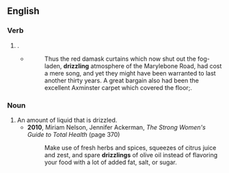 ==English==

===Verb===
{{head|en|verb form}}

# {{present participle of|en|drizzle|nocat=1}}.
#* {{RQ:BLwnds TLdgr|I|0016}}
#*: Thus the red damask curtains which now shut out the fog-laden, '''drizzling''' atmosphere of the Marylebone Road, had cost a mere song, and yet they might have been warranted to last another thirty years. A great bargain also had been the excellent Axminster carpet which covered the floor;{{nb...}}.

===Noun===
{{en-noun}}

# An amount of liquid that is drizzled.
#* '''2010''', Miriam Nelson, Jennifer Ackerman, ''The Strong Women's Guide to Total Health'' (page 370)
#*: Make use of fresh herbs and spices, squeezes of citrus juice and zest, and spare '''drizzlings''' of olive oil instead of flavoring your food with a lot of added fat, salt, or sugar.